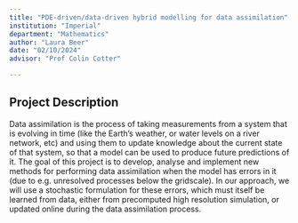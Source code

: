```yaml
---
title: "PDE-driven/data-driven hybrid modelling for data assimilation"
institution: "Imperial"
department: "Mathematics"
author: "Laura Beer"
date: "02/10/2024"
advisor: "Prof Colin Cotter"

---
```

## Project Description

 Data assimilation is the process of taking measurements from a system that is evolving in time (like the Earth's weather, or water levels on a river network, etc) and using them to update knowledge about the current state of that system, so that a model can be used to produce future predictions of it. The goal of this project is to develop, analyse and implement new methods for performing data assimilation when the model has errors in it (due to e.g. unresolved processes below the gridscale). In our approach, we will use a stochastic formulation for these errors, which must itself be learned from data, either from precomputed high resolution simulation, or updated online during the data assimilation process.
